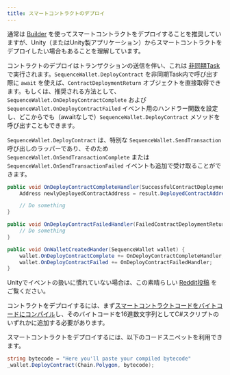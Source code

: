 ```yaml
---
title: スマートコントラクトのデプロイ
---
```


通常は [Builder](https://sequence.build/) を使ってスマートコントラクトをデプロイすることを推奨していますが、Unity（またはUnity製アプリケーション）からスマートコントラクトをデプロイしたい場合もあることを理解しています。

コントラクトのデプロイはトランザクションの送信を伴い、これは [非同期Task](https://medium.com/@sonusprocks/async-await-in-c-unity-explained-in-easy-words-571ebb6a9369) で実行されます。`SequenceWallet.DeployContract` を非同期Task内で呼び出す際に `await` を使えば、`ContractDeploymentReturn` オブジェクトを直接取得できます。もしくは、推奨される方法として、`SequenceWallet.OnDeployContractComplete` および `SequenceWallet.OnDeployContractFailed` イベント用のハンドラー関数を設定し、どこからでも（awaitなしで）`SequenceWallet.DeployContract` メソッドを呼び出すこともできます。

`SequenceWallet.DeployContract` は、特別な `SequenceWallet.SendTransaction` 呼び出しのラッパーであり、そのため `SequenceWallet.OnSendTransactionComplete` または `SequenceWallet.OnSendTransactionFailed` イベントも追加で受け取ることができます。

```csharp
public void OnDeployContractCompleteHandler(SuccessfulContractDeploymentReturn result) {
    Address newlyDeployedContractAddress = result.DeployedContractAddress;

    // Do something
}

public void OnDeployContractFailedHandler(FailedContractDeploymentReturn result) {
    // Do something
}

public void OnWalletCreatedHander(SequenceWallet wallet) {
    wallet.OnDeployContractComplete += OnDeployContractCompleteHandler;
    wallet.OnDeployContractFailed += OnDeployContractFailedHandler;
}
```

Unityでイベントの扱いに慣れていない場合は、この素晴らしい [Reddit投稿](https://www.reddit.com/r/gamedev/comments/u3hz2v/how_to_use_events_a_supersimple_unity_example/) をご覧ください。

コントラクトをデプロイするには、まず[スマートコントラクトコードをバイトコードにコンパイル](https://medium.com/coinmonks/compiling-the-smart-contracts-8dcda8071638)し、そのバイトコードを16進数文字列としてC#スクリプトのいずれかに追加する必要があります。

スマートコントラクトをデプロイするには、以下のコードスニペットを利用できます。

```csharp
string bytecode = "Here you'll paste your compiled bytecode"
_wallet.DeployContract(Chain.Polygon, bytecode);
```